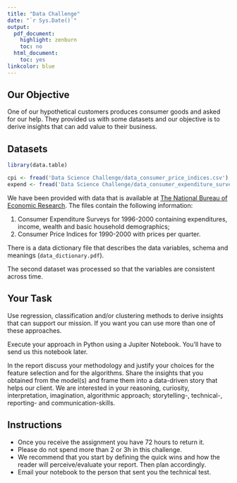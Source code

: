 ```yaml
---
title: "Data Challenge"
date: "`r Sys.Date()`"
output:
  pdf_document:
    highlight: zenburn
    toc: no
  html_document:
    toc: yes
linkcolor: blue
---
```


## Our Objective

One of our hypothetical customers produces consumer goods and asked for
our help. They provided us with some datasets and our objective is to derive
insights that can add value to their business.

## Datasets

```r
library(data.table)

cpi <- fread('Data Science Challenge/data_consumer_price_indices.csv')
expend <- fread('Data Science Challenge/data_consumer_expenditure_survey.csv')
```

We have been provided with data that is available at
[The National Bureau of Economic Research](www.nber.org). The files
contain the following information:

1. Consumer Expenditure Surveys for 1996-2000 containing expenditures, income,
wealth and basic household demographics;
2. Consumer Price Indices for 1990-2000 with prices per quarter.

There is a data dictionary file that describes the data variables,
schema and meanings (`data_dictionary.pdf`).

The second dataset was processed so that the variables are consistent across time.

## Your Task

Use regression, classification and/or clustering methods to derive insights
that can support our mission. If you want you can use more than one of these
approaches.

Execute your approach in Python using a Jupiter Notebook. You'll have to send us
this notebook later.

In the report discuss your methodology and justify your choices for the feature
selection and for the algorithms. Share the insights that you obtained from the
model(s) and frame them into a data-driven story that helps our client.
We are interested in your reasoning, curiosity, interpretation, imagination,
algorithmic approach; storytelling-, technical-, reporting- and communication-skills.

## Instructions

- Once you receive the assignment you have 72 hours to return it.
- Please do not spend more than 2 or 3h in this challenge.
- We recommend that you start by defining the quick wins and how the reader
will perceive/evaluate your report. Then plan accordingly.
- Email your notebook to the person that sent you the technical test.
